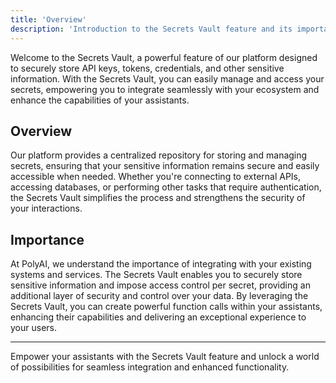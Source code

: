 ```yaml
---
title: 'Overview'
description: 'Introduction to the Secrets Vault feature and its importance.'
---
```


Welcome to the Secrets Vault, a powerful feature of our platform designed to securely store API keys, tokens, credentials, and other sensitive information. With the Secrets Vault, you can easily manage and access your secrets, empowering you to integrate seamlessly with your ecosystem and enhance the capabilities of your assistants.

## Overview

Our platform provides a centralized repository for storing and managing secrets, ensuring that your sensitive information remains secure and easily accessible when needed. Whether you're connecting to external APIs, accessing databases, or performing other tasks that require authentication, the Secrets Vault simplifies the process and strengthens the security of your interactions.

## Importance

At PolyAI, we understand the importance of integrating with your existing systems and services. The Secrets Vault enables you to securely store sensitive information and impose access control per secret, providing an additional layer of security and control over your data. By leveraging the Secrets Vault, you can create powerful function calls within your assistants, enhancing their capabilities and delivering an exceptional experience to your users.

---

Empower your assistants with the Secrets Vault feature and unlock a world of possibilities for seamless integration and enhanced functionality.
